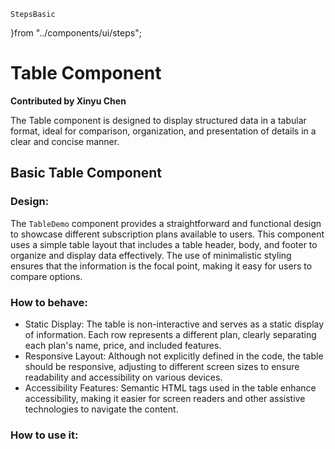     StepsBasic
}from "../components/ui/steps";


# Table Component

**Contributed by Xinyu Chen**

The Table component is designed to display structured data in a tabular format, ideal for comparison, organization, and presentation of details in a clear and concise manner.

## Basic Table Component

<StepsBasic/>

### Design:
The `TableDemo` component provides a straightforward and functional design to showcase different subscription plans available to users. This component uses a simple table layout that includes a table header, body, and footer to organize and display data effectively. The use of minimalistic styling ensures that the information is the focal point, making it easy for users to compare options.

### How to behave:
- Static Display: The table is non-interactive and serves as a static display of information. Each row represents a different plan, clearly separating each plan's name, price, and included features.
- Responsive Layout: Although not explicitly defined in the code, the table should be responsive, adjusting to different screen sizes to ensure readability and accessibility on various devices.
- Accessibility Features: Semantic HTML tags used in the table enhance accessibility, making it easier for screen readers and other assistive technologies to navigate the content.

### How to use it:
